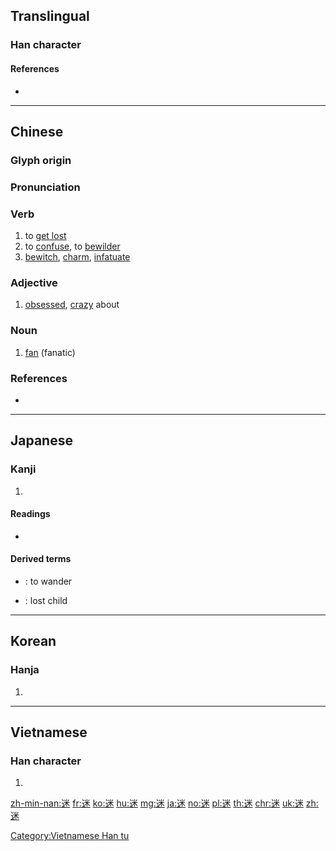 {{character info/new}}
{{also|述}}
==Translingual==

===Han character===
{{Han char|rn=162|rad=辵|as=06|sn=10|four=39309|canj=YFD|ids=⿺辶米}}

====References====
* {{Han ref|kx=1255.230|dkj=38825|dj=1739.150|hdz=63832.070|uh=8FF7|ud=36855|bh=B067|bd=45159}}

----

==Chinese==
{{zh-forms}}

===Glyph origin===
{{Han etym}}
{{Han compound|辵|alt1=辶|米|c1=s|c2=p|t1=walk|ls=psc}} <!-- perhaps “lead astray”? -->

===Pronunciation===
{{zh-pron
|m=mí|ma=y
|c=mai4
|h=pfs=mì
|mn=bê/bî
|mc=y
|oc=y
|cat=v,a,n
}}

===Verb===
{{zh-verb}}

# to [[get lost]]
# to [[confuse]], to [[bewilder]]
# [[bewitch]], [[charm]], [[infatuate]]

===Adjective===
{{zh-adj}}

# [[obsessed]], [[crazy]] about

===Noun===
{{zh-noun}}

# [[fan]] (fanatic)

===References===
* {{cite-web
|url=http://www.mdbg.net/chindict/chindict.php?page=worddict&wdrst=0&wdqb=迷
|title=迷
|work=MDBG English to Chinese dictionary ( Based on CC-CEDICT )
|language=Mandarin/English
|accessdate=2014-02-28}}

----

==Japanese==

===Kanji===
{{ja-kanji|grade=5|rs=辵06}}

# {{defn|lang=ja|sort=辵06}}

====Readings====
* {{ja-readings|on=[[めい]] (mei)|kun=[[まよう]] (mayou), [[まどう]] (madou), [[まよい]] (mayoi)}}

====Derived terms====
* {{ja-r|さ迷う|さまよ.う}}: to wander
* {{ja-r|迷子|まいご}}: lost child

----

==Korean==

===Hanja===
{{ko-hanja|hangeul=미|eumhun=|rv=mi|mr=mi|y=mi}}

# {{defn|lang=ko|sort=辵06}}

----

==Vietnamese==

===Han character===
{{vi-readings|rs=辵06|hanviet=[[mê]], [[mài]], [[mế]], [[mơ]], [[muồi]], [[me]]}}

# {{defn|lang=vi|sort=辵06}}

[[Category:Vietnamese Han tu]]

[[zh-min-nan:迷]]
[[fr:迷]]
[[ko:迷]]
[[hu:迷]]
[[mg:迷]]
[[ja:迷]]
[[no:迷]]
[[pl:迷]]
[[th:迷]]
[[chr:迷]]
[[uk:迷]]
[[zh:迷]]